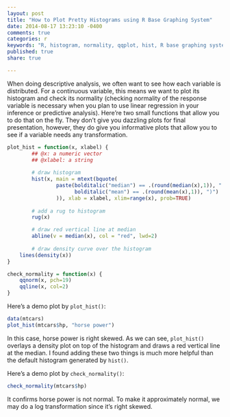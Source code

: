 ```yaml
---
layout: post
title: "How to Plot Pretty Histograms using R Base Graphing System"
date: 2014-08-17 13:23:10 -0400
comments: true
categories: r
keywords: "R, histogram, normality, qqplot, hist, R base graphing system"
published: true
share: true

---
```

When doing descriptive analysis, we often want to see how each variable is distributed. For a continuous variable, this means we want to plot its histogram and check its normality (checking normality of the response variable is necessary when you plan to use linear regression in your inference or predictive analysis). Here're two small functions that allow you to do that on the fly. They don't give you dazzling plots for final presentation, however, they do give you informative plots that allow you to see if a variable needs any transformation.

```r
plot_hist = function(x, xlabel) {
        ## @x: a numeric vector
        ## @xlabel: a string
        
        # draw histogram
        hist(x, main = mtext(bquote(
                paste(bolditalic("median") == .(round(median(x),1)), " (",
                      bolditalic("mean") == .(round(mean(x),1)), ")")
                )), xlab = xlabel, xlim=range(x), prob=TRUE)
        
        # add a rug to histogram
        rug(x)

        # draw red vertical line at median
        abline(v = median(x), col = "red", lwd=2)  
                
        # draw density curve over the histogram
	lines(density(x))   
}

check_normality = function(x) {
	qqnorm(x, pch=19)
	qqline(x, col=2)
}
```

Here's a demo plot by `plot_hist()`:
```r
data(mtcars)
plot_hist(mtcars$hp, "horse power")
```

In this case, horse power is right skewed. As we can see, `plot_hist()` overlays a density plot on top of the histogram and draws a red vertical line at the median. I found adding these two things is much more helpful than the default histogram generated by `hist()`. 

Here's a demo plot by `check_normality()`:
```r
check_normality(mtcars$hp)
```

It confirms horse power is not normal. To make it approximately normal, we may do a log transformation since it's right skewed.